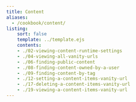 ```yaml
---
title: Content
aliases:
  - /cookbook/content/
listing:
    sort: false
    template: ../template.ejs
    contents:
    - ./02-viewing-content-runtime-settings
    - ./04-viewing-all-vanity-urls
    - ./06-finding-public-content
    - ./08-finding-content-owned-by-a-user
    - ./09-finding-content-by-tag
    - ./12-setting-a-content-items-vanity-url
    - ./17-deleting-a-content-items-vanity-url
    - ./19-viewing-a-content-items-vanity-url
---
```

